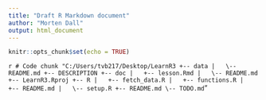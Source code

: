 ```yaml
---
title: "Draft R Markdown document"
author: "Morten Dall"
output: html_document
---
```


```r
knitr::opts_chunk$set(echo = TRUE)
```

```r
# Code chunk
"C:/Users/tvb217/Desktop/LearnR3
+-- data
|   \-- README.md
+-- DESCRIPTION
+-- doc
|   +-- lesson.Rmd
|   \-- README.md
+-- LearnR3.Rproj
+-- R
|   +-- fetch_data.R
|   +-- functions.R
|   +-- README.md
|   \-- setup.R
+-- README.md
\-- TODO.md
```"

